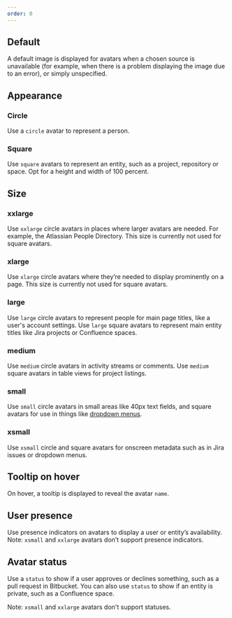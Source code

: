 ```yaml
---
order: 0
---
```




## Default

A default image is displayed for avatars when a chosen source is unavailable (for example, when there is a problem displaying the image due to an error), or simply unspecified.

<Example Component={AvatarDefault} componentName="@atlaskit/avatar" />

## Appearance

### Circle

Use a `circle` avatar to represent a person.

<Example Component={AvatarCircle} componentName="@atlaskit/avatar" />

### Square

Use `square` avatars to represent an entity, such as a project, repository or space. Opt for a height and width of 100 percent.

<Example Component={AvatarSquare} componentName="@atlaskit/avatar" />

## Size

### xxlarge

Use `xxlarge` circle avatars in places where larger avatars are needed. For example, the Atlassian People Directory. This size is currently not used for square avatars.

<Example Component={AvatarXXLarge} componentName="@atlaskit/avatar" />

### xlarge

Use `xlarge` circle avatars where they’re needed to display prominently on a page. This size is currently not used for square avatars.

<Example Component={AvatarXLarge} componentName="@atlaskit/avatar" />

### large

Use `large` circle avatars to represent people for main page titles, like a user's account settings. Use `large` square avatars to represent main entity titles like Jira projects or Confluence spaces.

<Example Component={AvatarLarge} componentName="@atlaskit/avatar" />

### medium

Use `medium` circle avatars in activity streams or comments. Use `medium` square avatars in table views for project listings.

<Example Component={AvatarMedium} componentName="@atlaskit/avatar" />

### small

Use `small` circle avatars in small areas like 40px text fields, and square avatars for use in things like [dropdown menus](/components/dropdown-menu).

<Example Component={AvatarSmall} componentName="@atlaskit/avatar" />

### xsmall

Use `xsmall` circle and square avatars for onscreen metadata such as in Jira issues or dropdown menus.

<Example Component={AvatarXSmall} componentName="@atlaskit/avatar" />

## Tooltip on hover

On hover, a tooltip is displayed to reveal the avatar `name`.

<Example Component={AvatarHover} componentName="@atlaskit/avatar" />

## User presence

Use presence indicators on avatars to display a user or entity’s availability.
Note: `xsmall` and `xxlarge` avatars don’t support presence indicators.

<Example Component={AvatarBasicPresence} componentName="@atlaskit/avatar" />

## Avatar status

Use a `status` to show if a user approves or declines something, such as a pull request in Bitbucket. You can also use `status` to show if an entity is private, such as a Confluence space.

Note: `xsmall` and `xxlarge` avatars don't support statuses.

<Example Component={AvatarBasicStatus} componentName="@atlaskit/avatar" />
